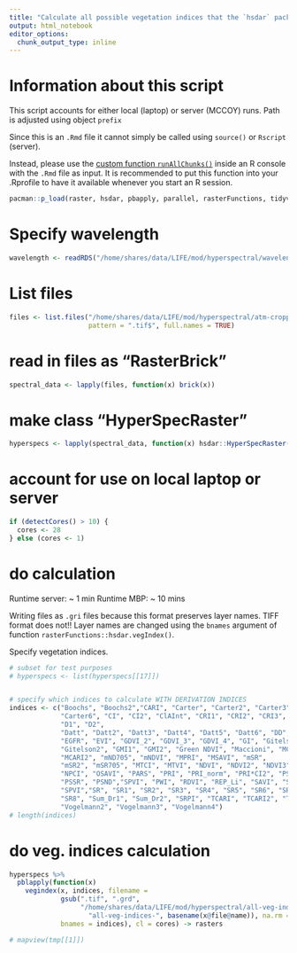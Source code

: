 ```yaml
---
title: "Calculate all possible vegetation indices that the `hsdar` package offers."
output: html_notebook
editor_options: 
  chunk_output_type: inline
---
```


# Information about this script

This script accounts for either local (laptop) or server (MCCOY) runs. Path is adjusted using object `prefix`

Since this is an `.Rmd` file it cannot simply be called using `source()` or `Rscript` (server). 

Instead, please use the [custom function `runAllChunks()`](http://stackoverflow.com/a/24754637/4185785) inside an R console with the `.Rmd` file as input. 
It is recommended to put this function into your .Rprofile to have it available whenever you start an R session.

```r
pacman::p_load(raster, hsdar, pbapply, parallel, rasterFunctions, tidyverse)
```

# Specify wavelength

```r
wavelength <- readRDS("/home/shares/data/LIFE/mod/hyperspectral/wavelength.Rds")
```

# List files

```r
files <- list.files("/home/shares/data/LIFE/mod/hyperspectral/atm-cropped", 
                    pattern = ".tif$", full.names = TRUE)
```

# read in files as "RasterBrick"
```r
spectral_data <- lapply(files, function(x) brick(x))
```

# make class "HyperSpecRaster"

```r
hyperspecs <- lapply(spectral_data, function(x) hsdar::HyperSpecRaster(x, wavelength))
```

# account for use on local laptop or server
```r
if (detectCores() > 10) {
  cores <- 28
} else (cores <- 1)
```

# do calculation 

Runtime server: ~ 1 min
Runtime MBP: ~ 10 mins

Writing files as `.gri` files because this format preserves layer names. TIFF format does not!!
Layer names are changed using the `bnames` argument of function `rasterFunctions::hsdar.vegIndex()`.

Specify vegetation indices. 

```r
# subset for test purposes
# hyperspecs <- list(hyperspecs[[17]])


# specify which indices to calculate WITH DERIVATION INDICES
indices <- c("Boochs", "Boochs2","CARI", "Carter", "Carter2", "Carter3", "Carter4", "Carter5",
             "Carter6", "CI", "CI2", "ClAInt", "CRI1", "CRI2", "CRI3", "CRI4",
             "D1", "D2",
             "Datt", "Datt2", "Datt3", "Datt4", "Datt5", "Datt6", "DD", "DDn", "DPI", "DWSI4",
             "EGFR", "EVI", "GDVI_2", "GDVI_3", "GDVI_4", "GI", "Gitelson",
             "Gitelson2", "GMI1", "GMI2", "Green NDVI", "Maccioni", "MCARI",
             "MCARI2", "mND705", "mNDVI", "MPRI", "MSAVI", "mSR",
             "mSR2", "mSR705", "MTCI", "MTVI", "NDVI", "NDVI2", "NDVI3",
             "NPCI", "OSAVI", "PARS", "PRI", "PRI_norm", "PRI*CI2", "PSRI",
             "PSSR", "PSND","SPVI", "PWI", "RDVI", "REP_Li", "SAVI", "SIPI",
             "SPVI","SR", "SR1", "SR2", "SR3", "SR4", "SR5", "SR6", "SR7",
             "SR8", "Sum_Dr1", "Sum_Dr2", "SRPI", "TCARI", "TCARI2", "TGI", "TVI", "Vogelmann",
             "Vogelmann2", "Vogelmann3", "Vogelmann4")
# length(indices)
```

# do veg. indices calculation

```r
hyperspecs %>% 
  pblapply(function(x) 
    vegindex(x, indices, filename = 
             gsub(".tif", ".grd", 
                  "/home/shares/data/LIFE/mod/hyperspectral/all-veg-indices/",
                    "all-veg-indices-", basename(x@file@name)), na.rm = T,
             bnames = indices), cl = cores) -> rasters

# mapview(tmp[[1]])
```



